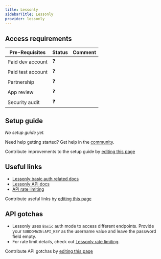 ```yaml
---
title: Lessonly
sidebarTitle: Lessonly
provider: lessonly
---
```




<Overview />
<PreBuiltTooling />
<PreBuiltUseCases />

## Access requirements
| Pre-Requisites | Status | Comment|
| - | - | - |
| Paid dev account | ❓ |  |
| Paid test account | ❓ |  |
| Partnership | ❓ | |
| App review | ❓ |  |
| Security audit | ❓ | |


## Setup guide

_No setup guide yet._

<Tip>Need help getting started? Get help in the [community](https://nango.dev/slack).</Tip>

<Note>Contribute improvements to the setup guide by [editing this page](https://github.com/nangohq/nango/tree/master/docs-v2/integrations/all/lessonly.mdx)</Note>


## Useful links

-   [Lessonly basic auth related docs](https://docs.lessonly.com/#authentication)
-   [Lessonly API docs](https://docs.lessonly.com)
-   [API rate limiting](https://docs.lessonly.com/#rate-limiting)

<Note>Contribute useful links by [editing this page](https://github.com/nangohq/nango/tree/master/docs-v2/integrations/all/lessonly.mdx)</Note>

## API gotchas

- Lessonly uses `Basic` auth mode to access different endpoints. Provide your `SUBDOMAIN:API_KEY` as the username value and leave the password field empty.
- For rate limit details, check out [Lessonly rate limiting](https://docs.lessonly.com/#rate-limiting).

<Note>Contribute API gotchas by [editing this page](https://github.com/nangohq/nango/tree/master/docs-v2/integrations/all/lessonly.mdx)</Note>